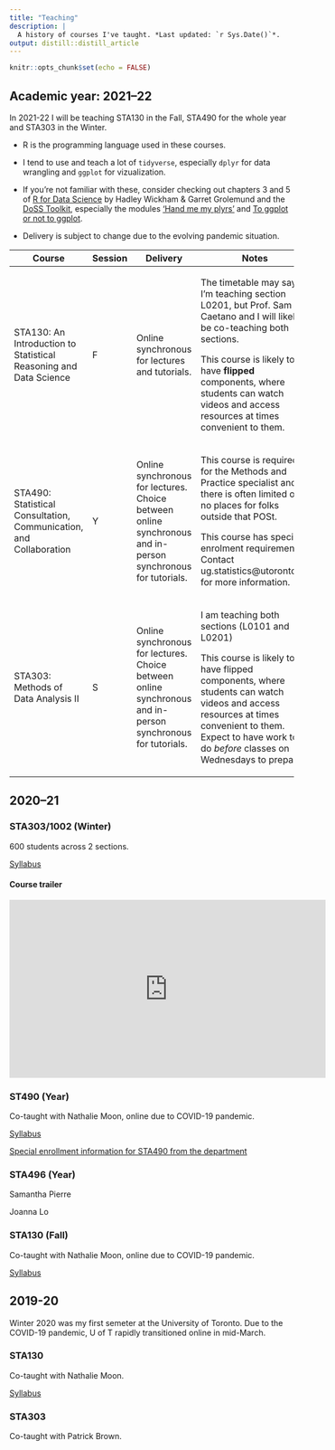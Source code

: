 ```yaml
---
title: "Teaching"
description: |
  A history of courses I've taught. *Last updated: `r Sys.Date()`*.
output: distill::distill_article
---
```


```r
knitr::opts_chunk$set(echo = FALSE)
```

## Academic year: 2021--22

In 2021-22 I will be teaching STA130 in the Fall, STA490 for the whole year and STA303 in the Winter.

-   R is the programming language used in these courses. 
  -  I tend to use and teach a lot of `tidyverse`, especially `dplyr` for data wrangling and `ggplot` for vizualization. 
  -  If you're not familiar with these, consider checking out chapters 3 and 5 of [R for Data Science](https://r4ds.had.co.nz/) by Hadley Wickham & Garret Grolemund and the [DoSS Toolkit](https://dosstoolkit.com/), especially the modules ['Hand me my plyrs'](https://dosstoolkit.com/#hand-me-my-plyrs) and [To ggplot or not to ggplot](https://dosstoolkit.com/#to-ggplot-or-not-to-ggplot).

-   Delivery is subject to change due to the evolving pandemic situation.

+--------------------------------------------------------------------+-----------------------------------------------+-------------------------------------------------------------------------------------------------------------+----------------------------------------------------------------------------------------------------------------------------------------------------------------------------------------------------------+
| Course                                                             | Session                                       | Delivery                                                                                                    | Notes                                                                                                                                                                                                    |
+====================================================================+===============================================+=============================================================================================================+==========================================================================================================================================================================================================+
| STA130: An Introduction to Statistical Reasoning and Data Science  | F                                             | Online synchronous for lectures and tutorials.                                                              | The timetable may say I'm teaching section L0201, but Prof. Sam Caetano and I will likely be co-teaching both sections.                                                                                  |
|                                                                    |                                               |                                                                                                             |                                                                                                                                                                                                          |
|                                                                    |                                               |                                                                                                             | This course is likely to have **flipped** components, where students can watch videos and access resources at times convenient to them.                                                                  |
+--------------------------------------------------------------------+-----------------------------------------------+-------------------------------------------------------------------------------------------------------------+----------------------------------------------------------------------------------------------------------------------------------------------------------------------------------------------------------+
| STA490: Statistical Consultation, Communication, and Collaboration | Y                                             | Online synchronous for lectures. Choice between online synchronous and in-person synchronous for tutorials. | This course is required for the Methods and Practice specialist and there is often limited or no places for folks outside that POSt.                                                                     |
|                                                                    |                                               |                                                                                                             |                                                                                                                                                                                                          |
|                                                                    |                                               |                                                                                                             | This course has special enrolment requirements. Contact ug.statistics\@utoronto.ca for more information.                                                                                                 |
+--------------------------------------------------------------------+-----------------------------------------------+-------------------------------------------------------------------------------------------------------------+----------------------------------------------------------------------------------------------------------------------------------------------------------------------------------------------------------+
| STA303: Methods of Data Analysis II                                | S                                             | Online synchronous for lectures. Choice between online synchronous and in-person synchronous for tutorials. | I am teaching both sections (L0101 and L0201)                                                                                                                                                            |
|                                                                    |                                               |                                                                                                             |                                                                                                                                                                                                          |
|                                                                    |                                               |                                                                                                             | This course is likely to have flipped components, where students can watch videos and access resources at times convenient to them. Expect to have work to do *before* classes on Wednesdays to prepare. |
+--------------------------------------------------------------------+-----------------------------------------------+-------------------------------------------------------------------------------------------------------------+----------------------------------------------------------------------------------------------------------------------------------------------------------------------------------------------------------+


## 2020--21

### STA303/1002 (Winter)

600 students across 2 sections.

[Syllabus](https://www.statistics.utoronto.ca/sites/www.statistics.utoronto.ca/files/STA303-1002_syllabus_W21.pdf)

#### Course trailer

<iframe width="560" height="315" src="https://www.youtube.com/embed/BxxGtcxtX80" frameborder="0" allowfullscreen>

</iframe>

### ST490 (Year)

Co-taught with Nathalie Moon, online due to COVID-19 pandemic.

[Syllabus](https://www.statistics.utoronto.ca/sites/www.statistics.utoronto.ca/files/STA490Y1%202020-21.pdf)

[Special enrollment information for STA490 from the department](https://www.statistics.utoronto.ca/current-students/special-enrolment-courses-sta490y1-sta492h1-sta496h1sta497h1)

### STA496 (Year)

Samantha Pierre

Joanna Lo

### STA130 (Fall)

Co-taught with Nathalie Moon, online due to COVID-19 pandemic.

[Syllabus](https://www.statistics.utoronto.ca/sites/www.statistics.utoronto.ca/files/STA130H1%20Fall%202020.pdf)

## 2019-20

Winter 2020 was my first semeter at the University of Toronto. Due to the COVID-19 pandemic, U of T rapidly transitioned online in mid-March.

### STA130

Co-taught with Nathalie Moon.

[Syllabus](%22https://www.statistics.utoronto.ca/sites/www.statistics.utoronto.ca/files/STA130H1S.pdf%22)

### STA303

Co-taught with Patrick Brown.
